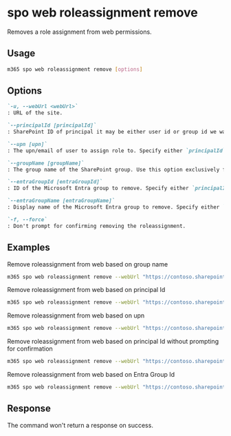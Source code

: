 
# spo web roleassignment remove

Removes a role assignment from web permissions.

## Usage

```sh
m365 spo web roleassignment remove [options]
```

## Options

```md definition-list
`-u, --webUrl <webUrl>`
: URL of the site.

`--principalId [principalId]`
: SharePoint ID of principal it may be either user id or group id we want to add permissions to. Specify either `principalId`, `upn`, `groupName`, `entraGroupId` or `entraGroupName` but not multiple.

`--upn [upn]`
: The upn/email of user to assign role to. Specify either `principalId`, `upn`, `groupName`, `entraGroupId` or `entraGroupName` but not multiple.

`--groupName [groupName]`
: The group name of the SharePoint group. Use this option exclusively for SharePoint Online groups. Specify either `principalId`, `upn`, `groupName`, `entraGroupId` or `entraGroupName` but not multiple.

`--entraGroupId [entraGroupId]`
: ID of the Microsoft Entra group to remove. Specify either `principalId`, `upn`, `groupName`, `entraGroupId` or `entraGroupName` but not multiple.

`--entraGroupName [entraGroupName]`
: Display name of the Microsoft Entra group to remove. Specify either `principalId`, `upn`, `groupName`, `entraGroupId` or `entraGroupName` but not multiple.

`-f, --force`
: Don't prompt for confirming removing the roleassignment.
```

<Global />

## Examples

Remove roleassignment from web based on group name

```sh
m365 spo web roleassignment remove --webUrl "https://contoso.sharepoint.com/sites/contoso-sales"  --groupName "saleGroup"
```

Remove roleassignment from web based on principal Id

```sh
m365 spo web roleassignment remove --webUrl "https://contoso.sharepoint.com/sites/contoso-sales"  --principalId 2
```

Remove roleassignment from web based on upn

```sh
m365 spo web roleassignment remove --webUrl "https://contoso.sharepoint.com/sites/contoso-sales"  --upn "someaccount@tenant.onmicrosoft.com"
```

Remove roleassignment from web based on principal Id without prompting for confirmation

```sh
m365 spo web roleassignment remove --webUrl "https://contoso.sharepoint.com/sites/contoso-sales"  --principalId 2 --force
```

Remove roleassignment from web based on Entra Group Id

```sh
m365 spo web roleassignment remove --webUrl "https://contoso.sharepoint.com/sites/contoso-sales"  --entraGroupId '27ae47f1-48f1-46f3-980b-d3c1470e398d' --force
```

## Response

The command won't return a response on success.

